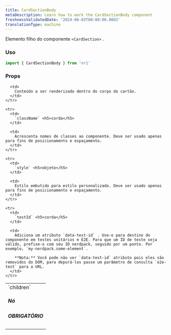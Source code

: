 ```yaml
---
title: CardSectionBody
metaDescription: Learn how to work the CardSectionBody component
freshnessValidatedDate: '2024-06-03T00:00:00.000Z'
translationType: machine
---
```


Elemento filho do componente `<CardSection>` .

### Uso

```js
import { CardSectionBody } from 'nr1'
```

### Props

<table>
  <tbody>
    <tr>
      <td>
        `children` <h5>Nó</h5> <h5>OBRIGATÓRIO</h5>
      </td>

      <td>
        Conteúdo a ser renderizado dentro do corpo do cartão.
      </td>
    </tr>

    <tr>
      <td>
        `className` <h5>corda</h5>
      </td>

      <td>
        Acrescenta nomes de classes ao componente. Deve ser usado apenas para fins de posicionamento e espaçamento.
      </td>
    </tr>

    <tr>
      <td>
        `style` <h5>objeto</h5>
      </td>

      <td>
        Estilo embutido para estilo personalizado. Deve ser usado apenas para fins de posicionamento e espaçamento.
      </td>
    </tr>

    <tr>
      <td>
        `testId` <h5>corda</h5>
      </td>

      <td>
        Adiciona um atributo `data-test-id` . Use-o para destino do componente em testes unitários e E2E. Para que um ID de teste seja válido, prefixe-o com seu ID nerdpack, seguido por um ponto. Por exemplo, `my-nerdpack.some-element`.

        **Nota:** Você pode não ver `data-test-id` atributo pois eles são removidos do DOM, para depurá-los passe um parâmetro de consulta `e2e-test` para a URL.
      </td>
    </tr>
  </tbody>
</table>